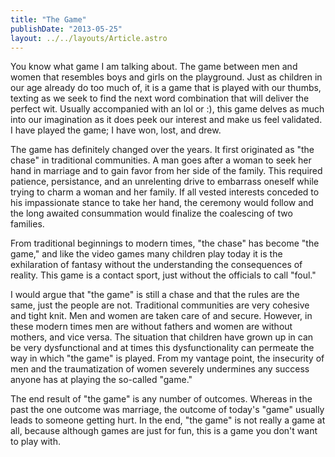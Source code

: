 ```yaml
---
title: "The Game"
publishDate: "2013-05-25"
layout: ../../layouts/Article.astro
---
```


You know what game I am talking about. The game between men and women that resembles boys and girls on the playground. Just as children in our age already do too much of, it is a game that is played with our thumbs, texting as we seek to find the next word combination that will deliver the perfect wit. Usually accompanied with an lol or :), this game delves as much into our imagination as it does peek our interest and make us feel validated. I have played the game; I have won, lost, and drew.

The game has definitely changed over the years. It first originated as "the chase" in traditional communities. A man goes after a woman to seek her hand in marriage and to gain favor from her side of the family. This required patience, persistance, and an unrelenting drive to embarrass oneself while trying to charm a woman and her family. If all vested interests conceded to his impassionate stance to take her hand, the ceremony would follow and the long awaited consummation would finalize the coalescing of two families.

From traditional beginnings to modern times, "the chase" has become "the game," and like the video games many children play today it is the exhilaration of fantasy without the understanding the consequences of reality. This game is a contact sport, just without the officials to call "foul."

I would argue that "the game" is still a chase and that the rules are the same, just the people are not. Traditional communities are very cohesive and tight knit. Men and women are taken care of and secure. However, in these modern times men are without fathers and women are without mothers, and vice versa. The situation that children have grown up in can be very dysfunctional and at times this dysfunctionality can permeate the way in which "the game" is played. From my vantage point, the insecurity of men and the traumatization of women severely undermines any success anyone has at playing the so-called "game."

The end result of "the game" is any number of outcomes. Whereas in the past the one outcome was marriage, the outcome of today's "game" usually leads to someone getting hurt. In the end, "the game" is not really a game at all, because although games are just for fun, this is a game you don't want to play with.
